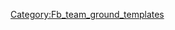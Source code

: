 {{fb team ground|s=威悉体育场|sc=GER |g={{{g}}}|tc={{{tc}}}}}
<noinclude>[[Category:Fb_team_ground_templates]]</noinclude>